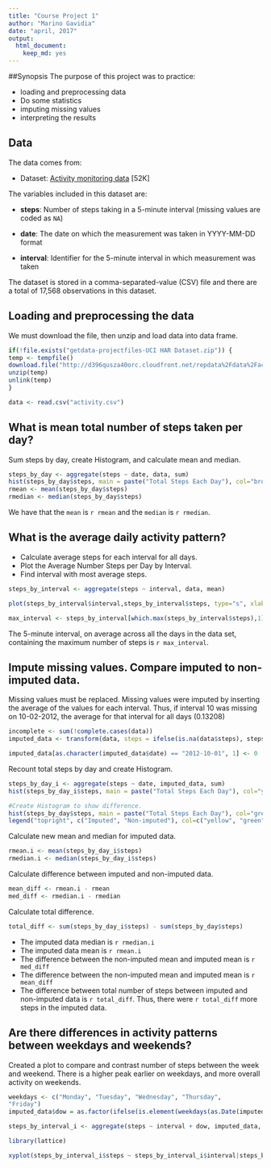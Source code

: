```yaml
---
title: "Course Project 1"
author: "Marino Gavidia"
date: "april, 2017"
output: 
  html_document: 
    keep_md: yes
---
```


##Synopsis
The purpose of this project was to practice:

* loading and preprocessing data
* Do some statistics
* imputing missing values
* interpreting the results

## Data
The data comes from:

* Dataset: [Activity monitoring data](https://d396qusza40orc.cloudfront.net/repdata%2Fdata%2Factivity.zip) [52K]

The variables included in this dataset are:

* **steps**: Number of steps taking in a 5-minute interval (missing
values are coded as `NA`)

* **date**: The date on which the measurement was taken in YYYY-MM-DD
format

* **interval**: Identifier for the 5-minute interval in which
measurement was taken

The dataset is stored in a comma-separated-value (CSV) file and there are a total of 17,568 observations in this dataset.

## Loading and preprocessing the data
We must download the file, then unzip and load data into data frame.
```r
if(!file.exists("getdata-projectfiles-UCI HAR Dataset.zip")) {
temp <- tempfile()
download.file("http://d396qusza40orc.cloudfront.net/repdata%2Fdata%2Factivity.zip",temp)
unzip(temp)
unlink(temp)
}

data <- read.csv("activity.csv")
```


## What is mean total number of steps taken per day?
Sum steps by day, create Histogram, and calculate mean and median.
```r
steps_by_day <- aggregate(steps ~ date, data, sum)
hist(steps_by_day$steps, main = paste("Total Steps Each Day"), col="brown", xlab="Number of Steps")
rmean <- mean(steps_by_day$steps)
rmedian <- median(steps_by_day$steps)
```

We have that the `mean` is `r rmean` and the `median` is `r rmedian`.

## What is the average daily activity pattern?

* Calculate average steps for each interval for all days. 
* Plot the Average Number Steps per Day by Interval. 
* Find interval with most average steps. 
```r
steps_by_interval <- aggregate(steps ~ interval, data, mean)

plot(steps_by_interval$interval,steps_by_interval$steps, type="s", xlab="Interval", ylab="Number of Steps",main="Average Number of Steps per Day by Interval")

max_interval <- steps_by_interval[which.max(steps_by_interval$steps),1]
```

The 5-minute interval, on average across all the days in the data set, containing the maximum number of steps is `r max_interval`.

## Impute missing values. Compare imputed to non-imputed data.
Missing values must be replaced. Missing values were imputed by inserting the average of the values for each interval. Thus, if interval 10 was missing on 10-02-2012, the average for that interval for all days (0.13208)
```r
incomplete <- sum(!complete.cases(data))
imputed_data <- transform(data, steps = ifelse(is.na(data$steps), steps_by_interval$steps[match(data$interval, steps_by_interval$interval)], data$steps))
```

 
```r
imputed_data[as.character(imputed_data$date) == "2012-10-01", 1] <- 0
```

Recount total steps by day and create Histogram. 
```r
steps_by_day_i <- aggregate(steps ~ date, imputed_data, sum)
hist(steps_by_day_i$steps, main = paste("Total Steps Each Day"), col="yellow", xlab="Number of Steps")

#Create Histogram to show difference. 
hist(steps_by_day$steps, main = paste("Total Steps Each Day"), col="green", xlab="Number of Steps", add=T)
legend("topright", c("Imputed", "Non-imputed"), col=c("yellow", "green"), lwd=10)
```

Calculate new mean and median for imputed data. 
```r
rmean.i <- mean(steps_by_day_i$steps)
rmedian.i <- median(steps_by_day_i$steps)
```

Calculate difference between imputed and non-imputed data.
```r
mean_diff <- rmean.i - rmean
med_diff <- rmedian.i - rmedian
```

Calculate total difference.
```r
total_diff <- sum(steps_by_day_i$steps) - sum(steps_by_day$steps)
```
* The imputed data median is `r rmedian.i`
* The imputed data mean is `r rmean.i`
* The difference between the non-imputed mean and imputed mean is `r med_diff`
* The difference between the non-imputed mean and imputed mean is `r mean_diff`
* The difference between total number of steps between imputed and non-imputed data is `r total_diff`. Thus, there were `r total_diff` more steps in the imputed data.


## Are there differences in activity patterns between weekdays and weekends?
Created a plot to compare and contrast number of steps between the week and weekend. There is a higher peak earlier on weekdays, and more overall activity on weekends.  
``` r
weekdays <- c("Monday", "Tuesday", "Wednesday", "Thursday", 
"Friday")
imputed_data$dow = as.factor(ifelse(is.element(weekdays(as.Date(imputed_data$date)),weekdays), "Weekday", "Weekend"))

steps_by_interval_i <- aggregate(steps ~ interval + dow, imputed_data, mean)

library(lattice)

xyplot(steps_by_interval_i$steps ~ steps_by_interval_i$interval|steps_by_interval_i$dow, main="Average Steps per Day by Interval",xlab="Interval", ylab="Steps",layout=c(1,2), type="l")

```
